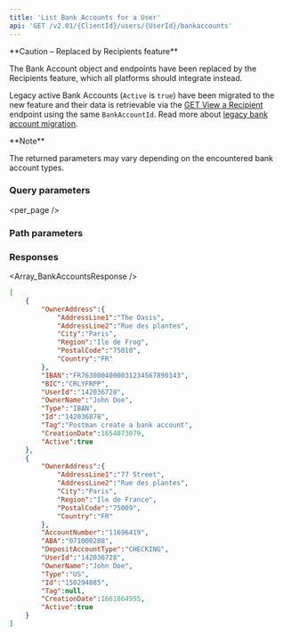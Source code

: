 ```yaml
---
title: 'List Bank Accounts for a User'  
api: 'GET /v2.01/{ClientId}/users/{UserId}/bankaccounts'  
---
```




<Warning>
**Caution – Replaced by Recipients feature**

The Bank Account object and endpoints have been replaced by the Recipients feature, which all platforms should integrate instead.

Legacy active Bank Accounts (`Active` is `true`) have been migrated to the new feature and their data is retrievable via the [GET View a Recipient](/api-reference/recipients/view-recipient) endpoint using the same `BankAccountId`. Read more about [legacy bank account migration](/payouts#migration-of-legacy-bank-accounts).
</Warning>

<Note>  
**Note** 
  
The returned parameters may vary depending on the encountered bank account types.  
</Note>  

### Query parameters  

<page />  

<per_page />  

<Sort />  

<Active />  

### Path parameters  

<UserId1 />  

### Responses  

<AccordionGroup><Accordion title="200">  

<Array_BankAccountsResponse /></Accordion></AccordionGroup>  

<ResponseExample>  

```json 200  
[
    {
        "OwnerAddress":{
            "AddressLine1":"The Oasis",
            "AddressLine2":"Rue des plantes",
            "City":"Paris",
            "Region":"Ile de Frog",
            "PostalCode":"75010",
            "Country":"FR"
        },
        "IBAN":"FR7630004000031234567890143",
        "BIC":"CRLYFRPP",
        "UserId":"142036728",
        "OwnerName":"John Doe",
        "Type":"IBAN",
        "Id":"142036878",
        "Tag":"Postman create a bank account",
        "CreationDate":1654073079,
        "Active":true
    },
    {
        "OwnerAddress":{
            "AddressLine1":"77 Street",
            "AddressLine2":"Rue des plantes",
            "City":"Paris",
            "Region":"Ile de France",
            "PostalCode":"75009",
            "Country":"FR"
        },
        "AccountNumber":"11696419",
        "ABA":"071000288",
        "DepositAccountType":"CHECKING",
        "UserId":"142036728",
        "OwnerName":"John Doe",
        "Type":"US",
        "Id":"150294885",
        "Tag":null,
        "CreationDate":1661864955,
        "Active":true
    }
]  
```  

</ResponseExample>  

<RequestExample>  
    <PhpListBankAccountUser />
    <NodeListBankAccountsUser />
    <RubyListBankAccountsUser />
    <JavaListUserBankAccounts />
    <PythonListUserBankAccounts />
    <NetListUserBankAccounts />
</RequestExample>